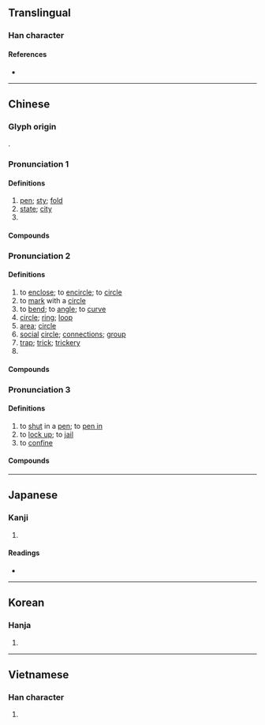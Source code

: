 {{also|圏}}
{{character info/new}}
==Translingual==

===Han character===
{{Han char|rn=31|rad=囗|as=08|sn=11|four=60712|canj=WFQU|ids=⿴囗卷}}

====References====
* {{Han ref|kx=0219.070|dkj=04789|dj=0446.290|hdz=10721.080|uh=5708|ud=22280|bh=B0E9|bd=45289}}

----

==Chinese==
{{zh-forms|alt=圏}}

===Glyph origin===
{{Han etym}}
{{Han compound|囗|卷|ls=psc|c1=s|c2=p}}.

===Pronunciation 1===
{{zh-pron
|m=juàn
|c=gyun6
|h=pfs=
|md=kuòng
|mn=ml:koān
|w=3jjyoe
|mc=y
|oc=1,2+4+5
|cat=n,pn
}}

====Definitions====
{{zh-hanzi}}

# [[pen]]; [[sty]]; [[fold]]
# [[state]]; [[city]]
# {{surname|lang=zh}}

====Compounds====
{{zh-der|fold=1|圈檻|圈肥|獸圈|棚圈|馬圈|豬圈|虎圈|起圈}}

===Pronunciation 2===
{{zh-pron
|m=quān,er=y
|c=hyun1
|h=pfs=khiên
|md=kuàng
|mn=khoan/khng/khoân/tw:khong/tw:khian
|mn_note=khoan - literary; khng/khong - vernacular; khoân - vernacular (俗); khian - 牽 is used in the Mainland
|w=1qyoe
|oc=n,1
|ma=Zh-quan.ogg
|cat=v,n,cls
}}

====Definitions====
{{zh-hanzi}}

# to [[enclose]]; to [[encircle]]; to [[circle]]
# to [[mark]] with a [[circle]]
# to [[bend]]; to [[angle]]; to [[curve]]
# [[circle]]; [[ring]]; [[loop]]
# [[area]]; [[circle]]
# [[social]] [[circle]]; [[connection]]s; [[group]]
# [[trap]]; [[trick]]; [[trickery]]
# {{zh-classifier|[[loop]]s, [[orbit]]s, [[lap]]s of [[race]], etc}}

====Compounds====
{{zh-der|南極圈|北極圈|岩圈|出圈兒|上圈套|品管圈|圈圈套套|圈點|圈選|大氣圈|商圈|光圈|仿圈|小圈子|影圈|可圈可點|圈套|地圈|圈內|呼拉圈|光圈數|大圓圈線|大圈仔|岩石圈|圓圈|圈弄|圈子陣|圈圈|圈口|兜圈子|圈外人|暴風圈|水圈|杆圈兒|打圈子|玻璃圈|杯圈|游泳圈|極圈|生活圈|火圈|沒圈子跳|甜甜圈|窠羅圈|救生圈|打圈|眼圈|橡皮圈|瓦圈|插圈弄套|活落圈|氣圈|生物圈|自動光圈|輪圈|羅圈腿|風圈|跳牆驀圈|網圈|通勤圈|螺線圈|黑眼圈|羅圈|項圈|電影圈|鑰匙圈|門圈子|經圈|線圈|轉圈|鍋圈兒|羅圈兒架|領圈|羅圈兒揖|花圈}}

===Pronunciation 3===
{{zh-pron
|m=juān
|c=gyun6
|h=pfs=
|md=kuŏng
|mn=
|w=
|cat=v
}}

====Definitions====
{{zh-hanzi}}

# to [[shut]] in a [[pen]]; to [[pen in]]
# to [[lock up]]; to [[jail]]
# to [[confine]]

====Compounds====
{{zh-der|fold=1|圈馬}}

{{zh-cat|Elementary|Advanced}}

----

==Japanese==
{{ja-kanji forms|圏|圈}}

===Kanji===
{{ja-kanji|grade=|rs=囗08|shin=圏}}

# {{defn|lang=ja|sort=囗08}}

====Readings====
* {{ja-readings|on=[[けん]] (ken)|kun=[[かこい]] (kakoi)}}

----

==Korean==

===Hanja===
{{ko-hanja|hangeul=권}}

# {{defn|lang=ko|sort=囗08}}

----

==Vietnamese==

===Han character===
{{vi-hantu|[[khuyên]], [[khoen]], [[quyên]], [[quyền]]|rs=囗08}}

# {{defn|lang=vi|sort=囗08}}